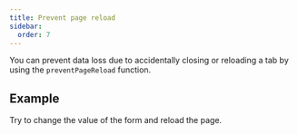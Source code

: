 ```yaml
---
title: Prevent page reload
sidebar:
  order: 7
---
```





You can prevent data loss due to accidentally closing or reloading a tab by using
the `preventPageReload` function.

## Example

Try to change the value of the form and reload the page.

<Code code={formCode} lang="svelte" />

<FormCard>
  <Form client:only="svelte" />
</FormCard>
